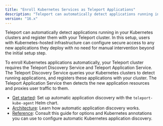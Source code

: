 ```yaml
---
title: "Enroll Kubernetes Services as Teleport Applications"
description: "Teleport can automatically detect applications running in your Kubernetes clusters and register them with Teleport for secure access."
version: "16.x"
---
```


Teleport can automatically detect applications running in your Kubernetes
clusters and register them with your Teleport cluster. In this setup, users with
Kubernetes-hosted infrastructure can configure secure access to any new
applications they deploy with no need for manual intervention beyond the initial
setup step.

To enroll Kubernetes applications automatically, your Teleport cluster requires
the Teleport Discovery Service and Teleport Application Service. The Teleport
Discovery Service queries your Kubernetes clusters to detect running
applications, and registers these applications with your cluster. The Teleport
Application Service then detects the new application resources and proxies user
traffic to them.

- [Get started](/docs/ver/16.x/application-access/enroll-kubernetes-applications/get-started): Set up automatic
  application discovery with the `teleport-kube-agent` Helm chart.
- [Architecture](/docs/ver/16.x/application-access/enroll-kubernetes-applications/architecture): Learn how
  automatic application discovery works.
- [Reference](/docs/ver/16.x/application-access/enroll-kubernetes-applications/reference): Consult this guide
  for options and Kubernetes annotations you can use to configure automatic
  Kubernetes application discovery.
